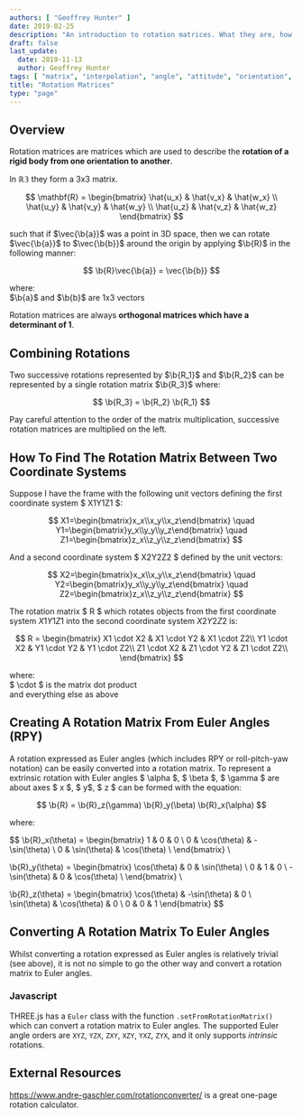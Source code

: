 ```yaml
---
authors: [ "Geoffrey Hunter" ]
date: 2019-02-25
description: "An introduction to rotation matrices. What they are, how to calculate them, and what they are useful for."
draft: false
last_update:
  date: 2019-11-13
  author: Geoffrey Hunter
tags: [ "matrix", "interpolation", "angle", "attitude", "orientation", "vector", "rotation", "rotation matrix", "dot product", "reference frame", "coordinate system", "RPY", "Euler angles", "origin", "THREE.js", "determinant", "orthogonal" ]
title: "Rotation Matrices"
type: "page"
---
```


## Overview

Rotation matrices are matrices which are used to describe the **rotation of a rigid body from one orientation to another**.

In $\mathbb{R3}$ they form a 3x3 matrix.

$$
\mathbf{R} = \begin{bmatrix} \hat{u_x} & \hat{v_x} & \hat{w_x} \\ \hat{u_y} & \hat{v_y} & \hat{w_y} \\ \hat{u_z} & \hat{v_z} & \hat{w_z} \end{bmatrix}
$$

such that if $\vec{\b{a}}$ was a point in 3D space, then we can rotate $\vec{\b{a}}$ to $\vec{\b{b}}$ around the origin by applying $\b{R}$ in the following manner:

$$
\b{R}\vec{\b{a}} = \vec{\b{b}}
$$

<p className="centered">where:<br/>
$\b{a}$ and $\b{b}$ are 1x3 vectors<br/></p>

Rotation matrices are always **orthogonal matrices which have a determinant of 1**.

## Combining Rotations

Two successive rotations represented by $\b{R_1}$ and $\b{R_2}$ can be represented by a single rotation matrix $\b{R_3}$ where:

$$ \b{R_3} = \b{R_2} \b{R_1} $$

Pay careful attention to the order of the matrix multiplication, successive rotation matrices are multiplied on the left.

## How To Find The Rotation Matrix Between Two Coordinate Systems

Suppose I have the frame with the following unit vectors defining the first coordinate system $ X1Y1Z1 $:

$$
X1=\begin{bmatrix}x_x\\x_y\\x_z\end{bmatrix} \quad Y1=\begin{bmatrix}y_x\\y_y\\y_z\end{bmatrix} \quad Z1=\begin{bmatrix}z_x\\z_y\\z_z\end{bmatrix}
$$

And a second coordinate system $ X2Y2Z2 $ defined by the unit vectors:

$$
X2=\begin{bmatrix}x_x\\x_y\\x_z\end{bmatrix} \quad Y2=\begin{bmatrix}y_x\\y_y\\y_z\end{bmatrix} \quad Z2=\begin{bmatrix}z_x\\z_y\\z_z\end{bmatrix}
$$

The rotation matrix $ R $ which rotates objects from the first coordinate system $X1Y1Z1$ into the second coordinate system $X2Y2Z2$ is:

$$
R = \begin{bmatrix}
  X1 \cdot X2 & X1 \cdot Y2 & X1 \cdot Z2\\
  Y1 \cdot X2 & Y1 \cdot Y2 & Y1 \cdot Z2\\
  Z1 \cdot X2 & Z1 \cdot Y2 & Z1 \cdot Z2\\
\end{bmatrix}
$$

<p className="centered">  where:<br/>
  $ \cdot $ is the matrix dot product<br/>
  and everything else as above</p>

## Creating A Rotation Matrix From Euler Angles (RPY)

A rotation expressed as Euler angles (which includes RPY or roll-pitch-yaw notation) can be easily converted into a rotation matrix. To represent a extrinsic rotation with Euler angles $ \alpha $, $ \beta $, $ \gamma $ are about axes $ x $, $ y$, $ z $ can be formed with the equation:

$$ \b{R} = \b{R}_z(\gamma) \b{R}_y(\beta) \b{R}_x(\alpha) $$

where:

$$
\b{R}_x(\theta) = \begin{bmatrix}
  1 & 0            & 0             \\
  0 & \cos(\theta) & -\sin(\theta) \\
  0 & \sin(\theta) & \cos(\theta)  \\
\end{bmatrix} \\

\b{R}_y(\theta) = \begin{bmatrix} 
  \cos(\theta)  & 0 & \sin(\theta) \\
  0             & 1 & 0            \\
  -\sin(\theta) & 0 & \cos(\theta) \\
\end{bmatrix} \\

\b{R}_z(\theta) = \begin{bmatrix}
  \cos(\theta) & -\sin(\theta) & 0 \\
  \sin(\theta) & \cos(\theta)  & 0 \\
  0            & 0             & 1
\end{bmatrix}
$$

## Converting A Rotation Matrix To Euler Angles

Whilst converting a rotation expressed as Euler angles is relatively trivial (see above), it is not no simple to go the other way and convert a rotation matrix to Euler angles. 

### Javascript

THREE.js has a `Euler` class with the function `.setFromRotationMatrix()` which can convert a rotation matrix to Euler angles. The supported Euler angle orders are `XYZ`, `YZX`, `ZXY`, `XZY`, `YXZ`, `ZYX`, and it only supports _intrinsic_ rotations.

## External Resources

https://www.andre-gaschler.com/rotationconverter/ is a great one-page rotation calculator.